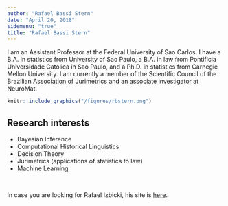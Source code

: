 ```yaml
---
author: "Rafael Bassi Stern"
date: "April 20, 2018"
sidemenu: "true"
title: "Rafael Bassi Stern"
---
```


I am an Assistant Professor at the
Federal University of Sao Carlos.
I have a B.A. in statistics from
University of Sao Paulo, 
a B.A. in law from 
Pontificia Universidade Catolica in Sao Paulo, and
a Ph.D. in statistics from 
Carnegie Mellon University.
I am currently a member of the
Scientific Council of the
Brazilian Association of Jurimetrics and
an associate investigator at NeuroMat.

```r
knitr::include_graphics("/figures/rbstern.png")
```

## Research interests

- Bayesian Inference
- Computational Historical Linguistics
- Decision Theory
- Jurimetrics (applications of statistics to law)
- Machine Learning

<br/>

In case you are looking for Rafael Izbicki,
his site is [here](http://www.rizbicki.ufscar.br/).
